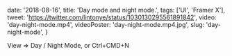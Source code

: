 
  date: '2018-08-16',
  title: 'Day mode and night mode.',
  tags: ['UI', 'Framer X'],
  tweet: 'https://twitter.com/lintonye/status/1030130295561891842',
  video: 'day-night-mode.mp4',
  videoPoster: 'day-night-mode.mp4.jpg',
  slug: 'day-night-mode',
}


View => Day / Night Mode, or Ctrl+CMD+N
